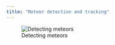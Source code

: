 ```yaml
---
title: "Meteor detection and tracking"
---
```


::: {.aside}
![Detecting meteors](assets/ocsn_meteors.png)
:::
